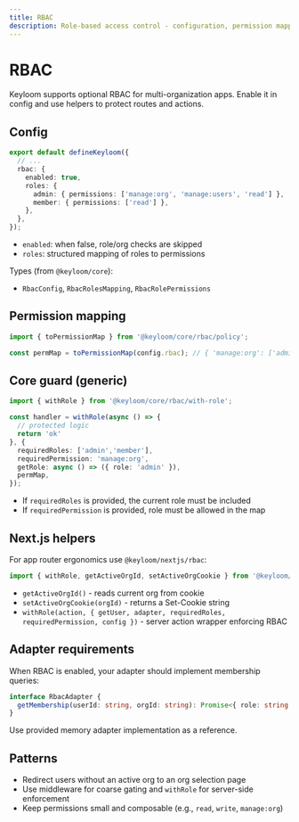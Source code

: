 ```yaml
---
title: RBAC
description: Role-based access control - configuration, permission mapping, and guards.
---
```


# RBAC

Keyloom supports optional RBAC for multi-organization apps. Enable it in config and use helpers to protect routes and actions.

## Config

```ts title="keyloom.config.ts (RBAC)"
export default defineKeyloom({
  // ...
  rbac: {
    enabled: true,
    roles: {
      admin: { permissions: ['manage:org', 'manage:users', 'read'] },
      member: { permissions: ['read'] },
    },
  },
});
```

- `enabled`: when false, role/org checks are skipped
- `roles`: structured mapping of roles to permissions

Types (from `@keyloom/core`):

- `RbacConfig`, `RbacRolesMapping`, `RbacRolePermissions`

## Permission mapping

```ts
import { toPermissionMap } from '@keyloom/core/rbac/policy';

const permMap = toPermissionMap(config.rbac); // { 'manage:org': ['admin'], 'read': ['admin','member'] }
```

## Core guard (generic)

```ts
import { withRole } from '@keyloom/core/rbac/with-role';

const handler = withRole(async () => {
  // protected logic
  return 'ok'
}, {
  requiredRoles: ['admin','member'],
  requiredPermission: 'manage:org',
  getRole: async () => ({ role: 'admin' }),
  permMap,
});
```

- If `requiredRoles` is provided, the current role must be included
- If `requiredPermission` is provided, role must be allowed in the map

## Next.js helpers

For app router ergonomics use `@keyloom/nextjs/rbac`:

```ts
import { withRole, getActiveOrgId, setActiveOrgCookie } from '@keyloom/nextjs/rbac';
```

- `getActiveOrgId()` - reads current org from cookie
- `setActiveOrgCookie(orgId)` - returns a Set-Cookie string
- `withRole(action, { getUser, adapter, requiredRoles, requiredPermission, config })` - server action wrapper enforcing RBAC

## Adapter requirements

When RBAC is enabled, your adapter should implement membership queries:

```ts
interface RbacAdapter {
  getMembership(userId: string, orgId: string): Promise<{ role: string } | null>
}
```

Use provided memory adapter implementation as a reference.

## Patterns

- Redirect users without an active org to an org selection page
- Use middleware for coarse gating and `withRole` for server-side enforcement
- Keep permissions small and composable (e.g., `read`, `write`, `manage:org`)

